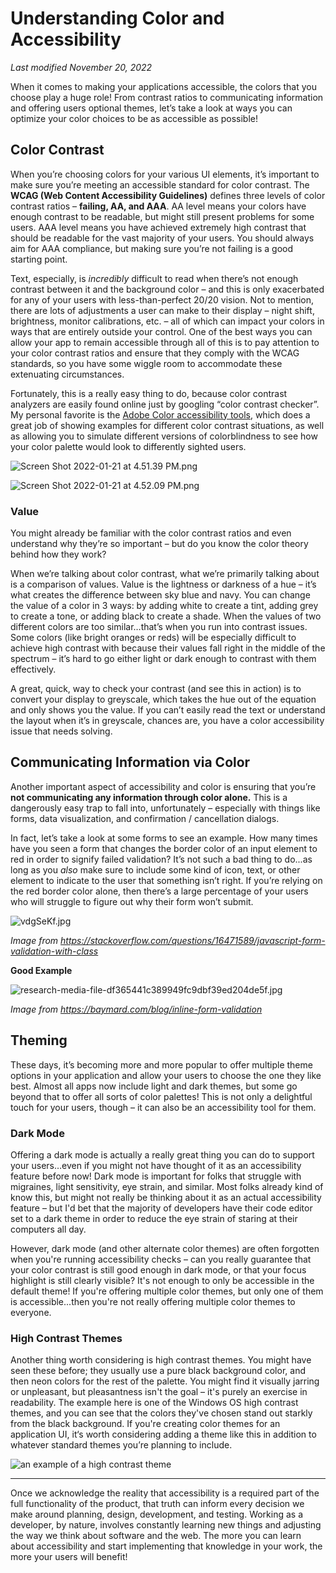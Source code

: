 # Understanding Color and Accessibility

*Last modified November 20, 2022*

When it comes to making your applications accessible, the colors that you choose play a huge role! From contrast ratios to communicating information and offering users optional themes, let’s take a look at ways you can optimize your color choices to be as accessible as possible!

## Color Contrast

When you’re choosing colors for your various UI elements, it’s important to make sure you’re meeting an accessible standard for color contrast. The **WCAG (Web Content Accessibility Guidelines)** defines three levels of color contrast ratios – **failing, AA, and AAA**. AA level means your colors have enough contrast to be readable, but might still present problems for some users. AAA level means you have achieved extremely high contrast that should be readable for the vast majority of your users. You should always aim for AAA compliance, but making sure you’re not failing is a good starting point.

Text, especially, is *incredibly* difficult to read when there’s not enough contrast between it and the background color – and this is only exacerbated for any of your users with less-than-perfect 20/20 vision. Not to mention, there are lots of adjustments a user can make to their display – night shift, brightness, monitor calibrations, etc. – all of which can impact your colors in ways that are entirely outside your control. One of the best ways you can allow your app to remain accessible through all of this is to pay attention to your color contrast ratios and ensure that they comply with the WCAG standards, so you have some wiggle room to accommodate these extenuating circumstances.   

Fortunately, this is a really easy thing to do, because color contrast analyzers are easily found online just by googling “color contrast checker”. My personal favorite is the [Adobe Color accessibility tools](https://color.adobe.com/create/color-contrast-analyzer), which does a great job of showing examples for different color contrast situations, as well as allowing you to simulate different versions of colorblindness to see how your color palette would look to differently sighted users. 

![Screen Shot 2022-01-21 at 4.51.39 PM.png](https://d585tldpucybw.cloudfront.net/sfimages/default-source/2017-06/screen-shot-2022-01-21-at-4.51.39-pm.png?sfvrsn=b860d255_1)

![Screen Shot 2022-01-21 at 4.52.09 PM.png](https://d585tldpucybw.cloudfront.net/sfimages/default-source/2017-06/screen-shot-2022-01-21-at-4.52.09-pm.png?sfvrsn=8c536e16_1)

### Value

You might already be familiar with the color contrast ratios and even understand why they’re so important – but do you know the color theory behind how they work? 

When we’re talking about color contrast, what we’re primarily talking about is a comparison of values. Value is the lightness or darkness of a hue – it’s what creates the difference between sky blue and navy. You can change the value of a color in 3 ways: by adding white to create a tint, adding grey to create a tone, or adding black to create a shade. When the values of two different colors are too similar…that’s when you run into contrast issues. Some colors (like bright oranges or reds) will be especially difficult to achieve high contrast with because their values fall right in the middle of the spectrum – it’s hard to go either light or dark enough to contrast with them effectively. 

A great, quick, way to check your contrast (and see this in action) is to convert your display to greyscale, which takes the hue out of the equation and only shows you the value. If you can’t easily read the text or understand the layout when it’s in greyscale, chances are, you have a color accessibility issue that needs solving. 

## Communicating Information via Color

Another important aspect of accessibility and color is ensuring that you’re **not communicating any information through color alone.** This is a dangerously easy trap to fall into, unfortunately – especially with things like forms, data visualization, and confirmation / cancellation dialogs. 

In fact, let’s take a look at some forms to see an example. How many times have you seen a form that changes the border color of an input element to red in order to signify failed validation? It’s not such a bad thing to do...as long as you *also* make sure to include some kind of icon, text, or other element to indicate to the user that something isn’t right. If you’re relying on the red border color alone, then there’s a large percentage of your users who will struggle to figure out why their form won’t submit. 

![vdgSeKf.jpg](https://d585tldpucybw.cloudfront.net/sfimages/default-source/2017-06/vdgsekf.jpg?sfvrsn=92273366_1)

*Image from https://stackoverflow.com/questions/16471589/javascript-form-validation-with-class*

**Good Example**

![research-media-file-df365441c389949fc9dbf39ed204de5f.jpg](https://d585tldpucybw.cloudfront.net/sfimages/default-source/2017-06/research-media-file-df365441c389949fc9dbf39ed204de5f.jpg?sfvrsn=29dda19c_2)

*Image from https://baymard.com/blog/inline-form-validation*

## Theming

These days, it’s becoming more and more popular to offer multiple theme options in your application and allow your users to choose the one they like best. Almost all apps now include light and dark themes, but some go beyond that to offer all sorts of color palettes! This is not only a delightful touch for your users, though – it can also be an accessibility tool for them. 

### Dark Mode

Offering a dark mode is actually a really great thing you can do to support your users…even if you might not have thought of it as an accessibility feature before now! Dark mode is important for folks that struggle with migraines, light sensitivity, eye strain, and similar. Most folks already kind of know this, but might not really be thinking about it as an actual accessibility feature – but I'd bet that the majority of developers have their code editor set to a dark theme in order to reduce the eye strain of staring at their computers all day. 

However, dark mode (and other alternate color themes) are often forgotten when you're running accessibility checks – can you really guarantee that your color contrast is still good enough in dark mode, or that your focus highlight is still clearly visible? It's not enough to only be accessible in the default theme! If you're offering multiple color themes, but only one of them is accessible...then you're not really offering multiple color themes to everyone. 

### High Contrast Themes

Another thing worth considering is high contrast themes. You might have seen these before; they usually use a pure black background color, and then neon colors for the rest of the palette. You might find it visually jarring or unpleasant, but pleasantness isn't the goal – it's purely an exercise in readability. The example here is one of the Windows OS high contrast themes, and you can see that the colors they've chosen stand out starkly from the black background. If you're creating color themes for an application UI, it‘s worth considering adding a theme like this in addition to whatever standard themes you’re planning to include. 

![an example of a high contrast theme](https://d585tldpucybw.cloudfront.net/sfimages/default-source/blogs/2022/2022-11/high-contrast-theme.png?sfvrsn=e4a1fbf5_5)

---

Once we acknowledge the reality that accessibility is a required part of the full functionality of the product, that truth can inform every decision we make around planning, design, development, and testing. Working as a developer, by nature, involves constantly learning new things and adjusting the way we think about software and the web. The more you can learn about accessibility and start implementing that knowledge in your work, the more your users will benefit!